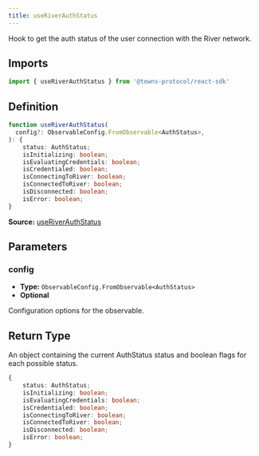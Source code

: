 ```yaml
---
title: useRiverAuthStatus
---
```

Hook to get the auth status of the user connection with the River network.

## Imports

```ts
import { useRiverAuthStatus } from '@towns-protocol/react-sdk'
```

## Definition

```ts
function useRiverAuthStatus(
  config?: ObservableConfig.FromObservable<AuthStatus>,
): {
    status: AuthStatus;
    isInitializing: boolean;
    isEvaluatingCredentials: boolean;
    isCredentialed: boolean;
    isConnectingToRiver: boolean;
    isConnectedToRiver: boolean;
    isDisconnected: boolean;
    isError: boolean;
}
```

**Source:** [useRiverAuthStatus](https://github.com/towns-protocol/towns/blob/main/packages/react-sdk/src/useRiverAuthStatus.ts)

## Parameters

### config

- **Type:** `ObservableConfig.FromObservable<AuthStatus>`
- **Optional**

Configuration options for the observable.

## Return Type

An object containing the current AuthStatus status and boolean flags for each possible status.

```ts
{
    status: AuthStatus;
    isInitializing: boolean;
    isEvaluatingCredentials: boolean;
    isCredentialed: boolean;
    isConnectingToRiver: boolean;
    isConnectedToRiver: boolean;
    isDisconnected: boolean;
    isError: boolean;
}
```

